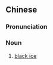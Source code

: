 ==Chinese==
{{zh-forms}}

===Pronunciation===
{{zh-pron
|m=hēibīng
|cat=n
}}

===Noun===
{{zh-noun}}

# [[black ice]]